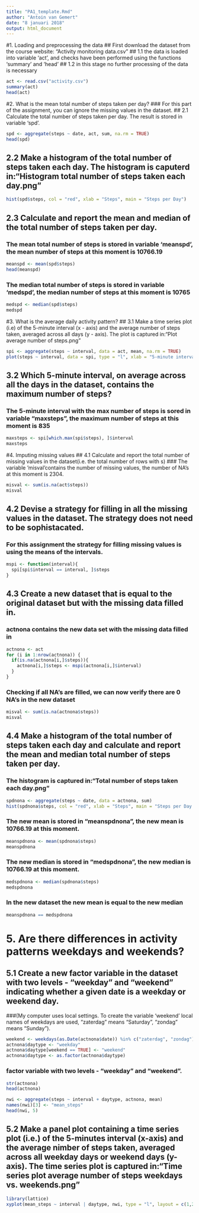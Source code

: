 ```yaml
---
title: "PA1_template.Rmd"
author: "Antoin van Gemert"
date: "8 januari 2018"
output: html_document
---
```

#1. Loading and preprocessing the data
## First download the dataset  from the course website: "Activity monitoring data.csv"
## 1.1 the data is loaded into variable 'act', and checks have been performed using the functions 'summary' and 'head'
## 1.2 in this stage no further processing of the data is necessary
```r
act <- read.csv("activity.csv")
summary(act)
head(act)
```
#2. What is the mean total number of steps taken per day?
### For this part of the assignment, you can ignore the missing values in the dataset.
## 2.1 Calculate the total number of steps taken per day. The result is stored in variable 'spd'.
```r
spd <- aggregate(steps ~ date, act, sum, na.rm = TRUE)
head(spd)
```
## 2.2 Make a histogram of the total number of steps taken each day. The histogram is caputerd in:"Histogram total number of steps taken each day.png"
```r
hist(spd$steps, col = "red", xlab = "Steps", main = "Steps per Day")
```
## 2.3 Calculate and report the mean and median of the total number of steps taken per day.
### The mean total number of steps is stored in variable 'meanspd', the mean number of steps at this moment is 10766.19
```r
meanspd <- mean(spd$steps)
head(meanspd)
```
### The median total number of steps is stored in variable 'medspd', the median number of steps at this moment is 10765
```r
medspd <- median(spd$steps)
medspd
```
#3. What is the average daily activity pattern?
## 3.1 Make a time series plot (i.e) of the 5-minute interval (x - axis) and the average number of steps taken, averaged across all days (y - axis). The plot is captured in:"Plot average number of steps.png"
```r
spi <- aggregate(steps ~ interval, data = act, mean, na.rm = TRUE)
plot(steps ~ interval, data = spi, type = "l", xlab = "5-minute interval", ylab = "Average number of steps", main = "Average Daily Activity Pattern")
```
## 3.2 Which 5-minute interval, on average across all the days in the dataset, contains the maximum number of steps?
### The 5-minute interval with the max number of steps is sored in variable "maxsteps", the maximum number of steps at this moment is 835 
```r
maxsteps <- spi[which.max(spi$steps), ]$interval
maxsteps
```
#4. Imputing missing values
## 4.1 Calculate and report the total number of missing values in the dataset(i.e. the total number of rows with s)
### The variable 'misval'contains the number of missing values, the number of NA's at this moment is 2304.
```r
misval <- sum(is.na(act$steps))
misval
```
## 4.2 Devise a strategy for filling in all the missing values in the dataset. The strategy does not need to be sophistacated.
### For this assignment the strategy for filling missing values is using the means of the intervals.
```r
mspi <- function(interval){
  spi[spi$interval == interval, ]$steps
}
```
## 4.3 Create a new dataset that is equal to the original dataset but with the missing data filled in.
### actnona contains the new data set with the missing data filled in
```r
actnona <- act
for (i in 1:nrow(actnona)) {
  if(is.na(actnona[i,]$steps)){
    actnona[i,]$steps <- mspi(actnona[i,]$interval)
  }
}
```
### Checking if all NA's are filled, we can now verify there are 0 NA's in the new dataset
```r
misval <- sum(is.na(actnona$steps))
misval
```
## 4.4 Make a histogram of the total number of steps taken each day and calculate and report the mean and median total number of steps taken per day.
### The histogram is captured in:"Total number of steps taken each day.png"
```r
spdnona <- aggregate(steps ~ date, data = actnona, sum) 
hist(spdnona$steps, col = "red", xlab = "Steps", main = "Steps per Day Complete")
```
### The new mean is stored in "meanspdnona", the new mean is 10766.19 at this moment.
```r
meanspdnona <- mean(spdnona$steps)
meanspdnona
```
### The new median is stored in "medspdnona", the new median is 10766.19 at this moment.
```r
medspdnona <- median(spdnona$steps)
medspdnona
```
### In the new dataset the new mean is equal to the new median 
```r
meanspdnona == medspdnona
```
# 5. Are there differences in activity patterns weekdays and weekends?
## 5.1 Create a new factor variable in the dataset with two levels - "weekday" and "weekend" indicating whether a given date is a weekday or weekend day.
###(My computer uses local settings. To create the variable 'weekend' local names of weekdays are used, "zaterdag" means "Saturday", "zondag" means "Sunday").
```r
weekend <- weekdays(as.Date(actnona$date)) %in% c("zaterdag", "zondag")
actnona$daytype <- "weekday"
actnona$daytype[weekend == TRUE] <- "weekend"
actnona$daytype <- as.factor(actnona$daytype)
```
### factor variable with two levels - "weekday" and "weekend".
```r
str(actnona)
head(actnona)
```
```r
nwi <- aggregate(steps ~ interval + daytype, actnona, mean)
names(nwi)[3] <- "mean_steps"
head(nwi, 5)
```
## 5.2 Make a panel plot containing a time series plot (i.e.) of the 5-minutes interval (x-axis) and the average nimber of steps taken, averaged across all weekday days or weekend days (y-axis). The time series plot is captured in:"Time series plot average number of steps weekdays vs. weekends.png" 
```r
library(lattice)
xyplot(mean_steps ~ interval | daytype, nwi, type = "l", layout = c(1,2), main = "Time Series Plot", xlab = "Interval", ylab = "Average Steps Taken")
```